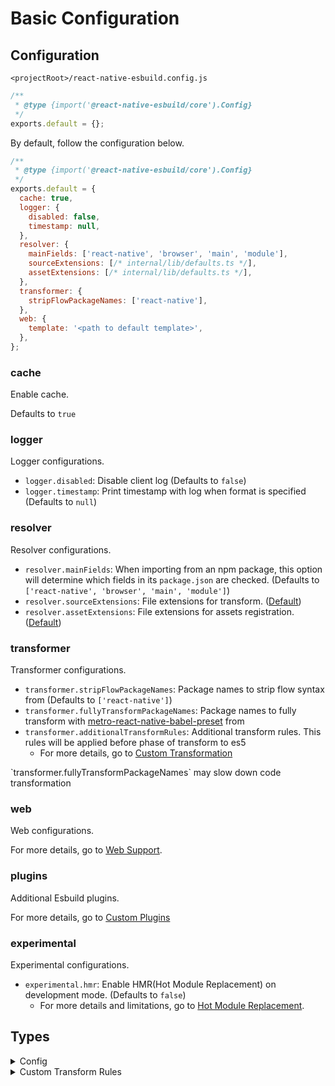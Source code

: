 
# Basic Configuration

## Configuration

`<projectRoot>/react-native-esbuild.config.js`

```js
/**
 * @type {import('@react-native-esbuild/core').Config}
 */
exports.default = {};
```

By default, follow the configuration below.

```js
/**
 * @type {import('@react-native-esbuild/core').Config}
 */
exports.default = {
  cache: true,
  logger: {
    disabled: false,
    timestamp: null,
  },
  resolver: {
    mainFields: ['react-native', 'browser', 'main', 'module'],
    sourceExtensions: [/* internal/lib/defaults.ts */],
    assetExtensions: [/* internal/lib/defaults.ts */],
  },
  transformer: {
    stripFlowPackageNames: ['react-native'],
  },
  web: {
    template: '<path to default template>',
  },
};
```

### cache

Enable cache.

Defaults to `true`

### logger

Logger configurations.

- `logger.disabled`: Disable client log (Defaults to `false`)
- `logger.timestamp`: Print timestamp with log when format is specified (Defaults to `null`)

### resolver

Resolver configurations.

- `resolver.mainFields`: When importing from an npm package, this option will determine which fields in its `package.json` are checked. (Defaults to `['react-native', 'browser', 'main', 'module']`)
- `resolver.sourceExtensions`: File extensions for transform. ([Default](https://github.com/leegeunhyeok/react-native-esbuild/blob/main/packages/internal/lib/defaults.ts))
- `resolver.assetExtensions`: File extensions for assets registration. ([Default](https://github.com/leegeunhyeok/react-native-esbuild/blob/main/packages/internal/lib/defaults.ts))

### transformer

Transformer configurations.

- `transformer.stripFlowPackageNames`: Package names to strip flow syntax from (Defaults to `['react-native']`)
- `transformer.fullyTransformPackageNames`: Package names to fully transform with [metro-react-native-babel-preset](https://github.com/facebook/react-native/tree/main/packages/react-native-babel-preset) from
- `transformer.additionalTransformRules`: Additional transform rules. This rules will be applied before phase of transform to es5
  - For more details, go to [Custom Transformation](/configuration/custom-transformation)

<Callout type="warning">
  `transformer.fullyTransformPackageNames` may slow down code transformation
</Callout>

### web

Web configurations.

For more details, go to [Web Support](/web).

### plugins

Additional Esbuild plugins.

For more details, go to [Custom Plugins](/configuration/custom-plugins)

### experimental

<Callout>
  Experimental configurations.
</Callout>

- `experimental.hmr`: Enable HMR(Hot Module Replacement) on development mode. (Defaults to `false`)
  - For more details and limitations, go to [Hot Module Replacement](/limitations/hot-module-replacement).

## Types

<details>
<summary>Config</summary>

```ts
interface Config {
  /**
   * Enable cache.
   *
   * Defaults to `true`
   */
  cache?: boolean;
  /**
   * Logger configurations
   */
  logger?: {
    /**
     * Disable client log.
     *
     * Defaults to `false`
     */
    disabled?: boolean;
    /**
     * Print timestamp with log when format is specified.
     *
     * Defaults to `null`
     */
    timestamp?: string | null;
  };
  /**
   * Resolver configurations
   */
  resolver?: {
    /**
     * Field names for resolve package's modules.
     *
     * Defaults to `['react-native', 'browser', 'main', 'module']`
     */
    mainFields?: string[];
    /**
     * File extensions for transform.
     *
     * Defaults: https://github.com/leegeunhyeok/react-native-esbuild/blob/main/packages/internal/lib/defaults.ts
     */
    sourceExtensions?: string[];
    /**
     * File extensions for assets registration.
     *
     * Defaults: https://github.com/leegeunhyeok/react-native-esbuild/blob/main/packages/internal/lib/defaults.ts
     */
    assetExtensions?: string[];
  };
  /**
   * Transformer configurations
   */
  transformer?: {
    /**
     * Strip flow syntax.
     *
     * Defaults to `['react-native']`
     */
    stripFlowPackageNames?: string[];
    /**
     * Transform with babel using `metro-react-native-babel-preset` (slow)
     */
    fullyTransformPackageNames?: string[];
    /**
     * Additional transform rules. This rules will be applied before phase of transform to es5.
     */
    additionalTransformRules?: {
      /**
       * Additional babel transform rules
       */
      babel?: TransformRuleBase<BabelTransformOptions>[];
      /**
       * Additional swc transform rules
       */
      swc?: TransformRuleBase<SwcTransformOptions>[];
    };
  };
  /**
   * Web configurations
   */
  web?: {
    /**
     * Index page template file path
     */
    template?: string;
    /**
     * Placeholders for replacement
     *
     * ```js
     * // web.placeholders
     * { placeholder_name: 'Hello, world!' };
     * ```
     *
     * will be replaced to
     *
     * ```html
     * <!-- in template -->
     * <tag>{{placeholder_name}}</tag>
     *
     * <!-- result -->
     * <tag>Hello, world!</tag>
     * ```
     *
     * ---
     *
     * Reserved placeholder names. It will be overridden your placeholders
     *
     * - `_bundle`: bundled script path
     */
    placeholders?: Record<string, string>;
  };
  /**
   * Additional Esbuild plugins.
   */
  plugins?: EsbuildPlugin[];
  /**
   * Experimental configurations
   */
  experimental?: {
    /**
     * Enable HMR(Hot Module Replacement) on development mode.
     *
     * Defaults to `false`.
     */
    hmr?: boolean;
  };
}
```

</details>

<details>
<summary>Custom Transform Rules</summary>


```ts
interface TransformRuleBase<T> {
  /**
   * Predicator for transform
   */
  test: (path: string, code: string) => boolean;
  /**
   * Transformer options
   */
  options: T | ((path: string, code: string) => T);
}

type SwcTransformRule = TransformRuleBase<import('@swc/core').TransformOptions>;
type BabelTransformRule = TransformRuleBase<import('@babel/core').Options>;
```

</details>
